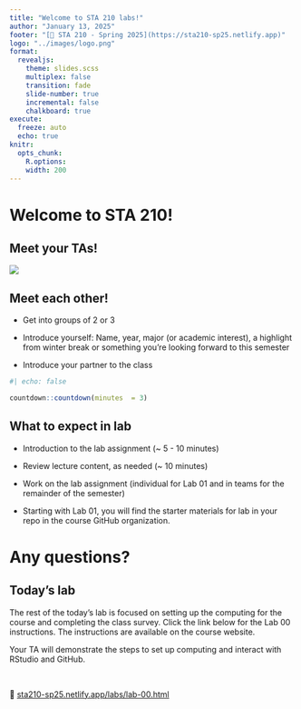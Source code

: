 ```yaml
---
title: "Welcome to STA 210 labs!"
author: "January 13, 2025"
footer: "[🔗 STA 210 - Spring 2025](https://sta210-sp25.netlify.app)"
logo: "../images/logo.png"
format: 
  revealjs:
    theme: slides.scss
    multiplex: false
    transition: fade
    slide-number: true
    incremental: false 
    chalkboard: true
execute:
  freeze: auto
  echo: true
knitr:
  opts_chunk: 
    R.options:      
    width: 200
---
```


# Welcome to STA 210!

## Meet your TAs!

![](images/hello-sticker.jpeg){fig-alt="Sticker that says \"Hello my name is\"" fig-align="center"}

## Meet each other!

::: midi
-   Get into groups of 2 or 3

-   Introduce yourself: Name, year, major (or academic interest), a highlight from winter break or something you're looking forward to this semester

-   Introduce your partner to the class
:::

```r
#| echo: false 

countdown::countdown(minutes  = 3)
```

## What to expect in lab

-   Introduction to the lab assignment (\~ 5 - 10 minutes)

-   Review lecture content, as needed (\~ 10 minutes)

-   Work on the lab assignment (individual for Lab 01 and in teams for the remainder of the semester)

-   Starting with Lab 01, you will find the starter materials for lab in your repo in the course GitHub organization.

# Any questions?

## Today's lab {.midi}

The rest of the today's lab is focused on setting up the computing for the course and completing the class survey. Click the link below for the Lab 00 instructions. The instructions are available on the course website.

Your TA will demonstrate the steps to set up computing and interact with RStudio and GitHub.

<br>

🔗 [sta210-sp25.netlify.app/labs/lab-00.html](https://sta210-sp25.netlify.app/labs/lab-00.html)
